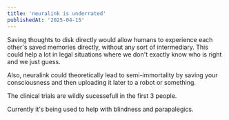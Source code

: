 ```yaml
---
title: 'neuralink is underrated'
publishedAt: '2025-04-15'
---
```


Saving thoughts to disk directly would allow humans to experience each other's saved memories directly, without any sort of intermediary. This could help a lot in legal situations where we don't exactly know who is right and we just guess.

Also, neuralink could theoretically lead to semi-immortality by saving your consciousness
and then uploading it later to a robot or something.

The clinical trials are wildly sucessefull in the first 3 people.

Currently it's being used to help with blindness and parapalegics. 